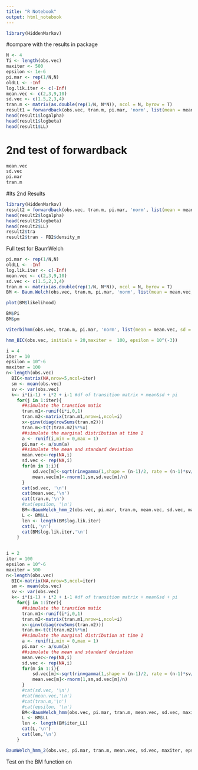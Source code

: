 ```yaml
---
title: "R Notebook"
output: html_notebook
---
```

```r
library(HiddenMarkov)
```

#compare with the results in package
```r
N <- 4
Ti <- length(obs.vec)
maxiter <- 500
epsilon <- 1e-6
pi.mar <- rep(1/N,N)
oldLL <- -Inf
log.lik.iter <- c(-Inf)
mean.vec <- c(2,3,9,10)
sd.vec <- c(1.5,2,3,4)
tran.m <- matrix(as.double(rep(1/N, N*N)), ncol = N, byrow = T)
result1 = forwardback(obs.vec, tran.m, pi.mar, 'norm', list(mean = mean.vec, sd = sd.vec))
head(result1$logalpha)
head(result1$logbeta)
head(result1$LL)
```
# 2nd test of forwardback
```r
mean.vec
sd.vec
pi.mar
tran.m
```

#Its 2nd Results
```r
library(HiddenMarkov)
result2 = forwardback(obs.vec, tran.m, pi.mar, 'norm', list(mean = mean.vec, sd = sd.vec), fortran = F)
head(result2$logalpha)
head(result2$logbeta)
head(result2$LL)
result2$tra
result2$tran - FB2$density_m
```

Full test for BaumWelch
```r
pi.mar <- rep(1/N,N)
oldLL <- -Inf
log.lik.iter <- c(-Inf)
mean.vec <- c(2,3,9,10)
sd.vec <- c(1.5,2,3,4)
tran.m <- matrix(as.double(rep(1/N, N*N)), ncol = N, byrow = T)
BM <- Baum.Welch(obs.vec, tran.m, pi.mar, 'norm', list(mean = mean.vec, sd = sd.vec))
```

```r
plot(BM$likelihood)

```

```r
BM$Pi
BM$pm

```

```r
Viterbihmm(obs.vec, tran.m, pi.mar, 'norm', list(mean = mean.vec, sd = sd.vec))
```



```r
hmm_BIC(obs.vec, initials = 20,maxiter =  100, epsilon = 10^(-3))

```
```r
i = 4
iter = 10
epsilon = 10^-6
maxiter = 100
n<-length(obs.vec)
  BIC<-matrix(NA,nrow=5,ncol=iter)
  sm <- mean(obs.vec)
  sv <- var(obs.vec)
  k<- i*(i-1) + i*2 + i-1 #df of transition matrix + mean&sd + pi
    for(j in 1:iter){
      ##simulate the transtion matix
      tran.m1<-runif(i*i,0,1)
      tran.m2<-matrix(tran.m1,nrow=i,ncol=i)
      x<-ginv(diag(rowSums(tran.m2)))
      tran.m<-t(t(tran.m2)%*%x)
      ##simulate the marginal distribution at time 1
      a <- runif(i,min = 0,max = 1)
      pi.mar <- a/sum(a) 
      ##simulate the mean and standard deviation
      mean.vec<-rep(NA,i)
      sd.vec <- rep(NA,i)
      for(m in 1:i){
          sd.vec[m]<-sqrt(rinvgamma(1,shape = (n-1)/2, rate = (n-1)*sv/2))
          mean.vec[m]<-rnorm(1,sm,sd.vec[m]/n)
      }
      cat(sd.vec, '\n')
      cat(mean.vec,'\n')
      cat(tran.m,'\n')
      #cat(epsilon, '\n')
      BM<-BaumWelch_hmm_2(obs.vec, pi.mar, tran.m, mean.vec, sd.vec, maxiter, epsilon)
      L <- BM$LL
      len <- length(BM$log.lik.iter)
      cat(L,'\n')
      cat(BM$log.lik.iter,'\n')
    }
  
```
```r
i = 2
iter = 100
epsilon = 10^-6
maxiter = 500
n<-length(obs.vec)
  BIC<-matrix(NA,nrow=5,ncol=iter)
  sm <- mean(obs.vec)
  sv <- var(obs.vec)
  k<- i*(i-1) + i*2 + i-1 #df of transition matrix + mean&sd + pi
    for(j in 1:iter){
      ##simulate the transtion matix
      tran.m1<-runif(i*i,0,1)
      tran.m2<-matrix(tran.m1,nrow=i,ncol=i)
      x<-ginv(diag(rowSums(tran.m2)))
      tran.m<-t(t(tran.m2)%*%x)
      ##simulate the marginal distribution at time 1
      a <- runif(i,min = 0,max = 1)
      pi.mar <- a/sum(a) 
      ##simulate the mean and standard deviation
      mean.vec<-rep(NA,i)
      sd.vec <- rep(NA,i)
      for(m in 1:i){
          sd.vec[m]<-sqrt(rinvgamma(1,shape = (n-1)/2, rate = (n-1)*sv/2))
          mean.vec[m]<-rnorm(1,sm,sd.vec[m]/n)
      }
      #cat(sd.vec, '\n')
      #cat(mean.vec,'\n')
      #cat(tran.m,'\n')
      #cat(epsilon, '\n')
      BM<-BaumWelch_hmm(obs.vec, pi.mar, tran.m, mean.vec, sd.vec, maxiter, epsilon, silence = T)
      L <- BM$LL
      len <- length(BM$iter_LL)
      cat(L,'\n')
      cat(len,'\n')
    }
```
```r
BaumWelch_hmm_2(obs.vec, pi.mar, tran.m, mean.vec, sd.vec, maxiter, epsilon)
```


Test on the BM function on
```r


```

